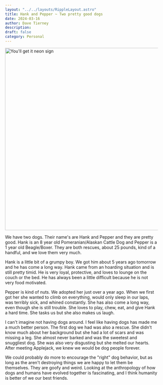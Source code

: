 ```yaml
---
layout: "../../layouts/RippleLayout.astro"
title: Hank and Pepper ~ Two pretty good dogs
date: 2024-03-16
author: Dave Tierney
description:
draft: false
category: Personal
---
```



<Image src={dogs} alt="You'll get it neon sign" height="600" width="1200" />

We have two dogs. Their name's are Hank and Pepper and they are pretty good. Hank is an 8 year old Pomeranian/Alaskan Cattle Dog and Pepper is a 1 year old Beagle/Boxer. They are both rescues, about 25 pounds, kind of a handful, and we love them very much.

Hank is a little bit of a grumpy boy. We got him about 5 years ago tomorrow and he has come a long way. Hank came from an hoarding situation and is still pretty timid. He is very loyal, protective, and loves to lounge on the couch or the bed. He has always been a little difficult because he is not very food motivated.

Pepper is kind of nuts. We adopted her just over a year ago. When we first got her she wanted to climb on everything, would only sleep in our laps, was terribly sick, and whined constantly. She has also come a long way, even though she is still trouble. She loves to play, chew, eat, and give Hank a hard time. She tasks us but she also makes us laugh.

I can't imagine not having dogs around. I feel like having dogs has made me a much better person. The first dog we had was also a rescue. She didn't know much about her background but she had a lot of scars and was missing a leg. She almost never barked and was the sweetest and snuggliest dog. She was also very disgusting but she melted our hearts. After meeting Applejack, we knew we would be dog people forever.

We could probably do more to encourage the "right" dog behavior, but as long as the aren't destroying things we are happy to let them be themselves. They are goofy and weird. Looking at the anthropology of how dogs and humans have evolved together is fascinating, and I think humanity is better of we our best friends.
